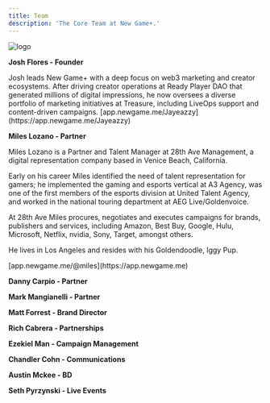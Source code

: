 ```yaml
---
title: Team
description: 'The Core Team at New Game+.'
---
```


<img alt="logo" classname="block" src="/images/logomark-splash.svg" />

**Josh Flores - Founder**

<Expandable title="Bio">
  Josh leads New Game+ with a deep focus on web3 marketing and creator ecosystems. After driving creator operations at Ready Player DAO that generated millions of digital impressions, he now oversees a diverse portfolio of marketing initiatives at Treasure, including LiveOps support and content-driven campaigns.

  <ResponseField name="New Game+ Profile:">
    [app.newgame.me/Jayeazzy](https://app.newgame.me/Jayeazzy)
  </ResponseField>
</Expandable>

**Miles Lozano - Partner**

<Expandable title="Bio">
  Miles Lozano is a Partner and Talent Manager at 28th Ave Management, a digital representation company based in Venice Beach, California.

  Early on his career Miles identified the need of talent representation for gamers; he implemented the gaming and esports vertical at A3 Agency, was one of the first members of the esports division at United Talent Agency, and worked in the national touring department at AEG Live/Goldenvoice.

  At 28th Ave Miles procures, negotiates and executes campaigns for brands, publishers and services, including Amazon, Best Buy, Google, Hulu, Microsoft, Netflix, nvidia, Sony, Target, amongst others.

  He lives in Los Angeles and resides with his Goldendoodle, Iggy Pup.

  <ResponseField name="New Game+ Profile:">
    [app.newgame.me/@miles](https://app.newgame.me)
  </ResponseField>
</Expandable>

**Danny Carpio - Partner**

**Mark Mangianelli - Partner**

**Matt Forrest - Brand Director**

**Rich Cabrera - Partnerships**

**Ezekiel Man - Campaign Management**

**Chandler Cohn - Communications**

**Austin Mckee - BD**

**Seth Pyrzynski - Live Events**